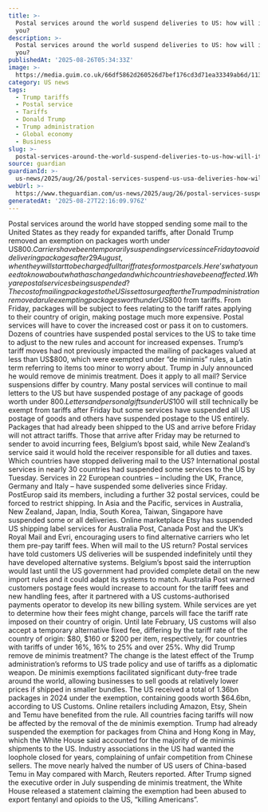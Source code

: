 ```yaml
---
title: >-
  Postal services around the world suspend deliveries to US: how will it affect
  you?
description: >-
  Postal services around the world suspend deliveries to US: how will it affect
  you?
publishedAt: '2025-08-26T05:34:33Z'
image: >-
  https://media.guim.co.uk/66df5862d260526d7bef176cd3d71ea33349ab6d/113_0_3345_2678/500.jpg
category: US news
tags:
  - Trump tariffs
  - Postal service
  - Tariffs
  - Donald Trump
  - Trump administration
  - Global economy
  - Business
slug: >-
  postal-services-around-the-world-suspend-deliveries-to-us-how-will-it-affect-you
source: guardian
guardianId: >-
  us-news/2025/aug/26/postal-services-suspend-us-usa-deliveries-how-will-it-affect-you
webUrl: >-
  https://www.theguardian.com/us-news/2025/aug/26/postal-services-suspend-us-usa-deliveries-how-will-it-affect-you
generatedAt: '2025-08-27T22:16:09.976Z'
---
```

Postal services around the world have stopped sending some mail to the United States as they ready for expanded tariffs, after Donald Trump removed an exemption on packages worth under US$800. Carriers have been temporarily suspending services since Friday to avoid delivering packages after 29 August, when they will start to be charged full tariff rates for most parcels. Here’s what you need to know about what has changed and which countries have been affected. Why are postal services being suspended? The cost of mailing packages to the US is set to surge after the Trump administration removed a rule exempting packages worth under US$800 from tariffs. From Friday, packages will be subject to fees relating to the tariff rates applying to their country of origin, making postage much more expensive. Postal services will have to cover the increased cost or pass it on to customers. Dozens of countries have suspended postal services to the US to take time to adjust to the new rules and account for increased expenses. Trump’s tariff moves had not previously impacted the mailing of packages valued at less than US$800, which were exempted under “de minimis” rules, a Latin term referring to items too minor to worry about. Trump in July announced he would remove de minimis treatment. Does it apply to all mail? Service suspensions differ by country. Many postal services will continue to mail letters to the US but have suspended postage of any package of goods worth under $800. Letters and personal gifts under US$100 will still technically be exempt from tariffs after Friday but some services have suspended all US postage of goods and others have suspended postage to the US entirely. Packages that had already been shipped to the US and arrive before Friday will not attract tariffs. Those that arrive after Friday may be returned to sender to avoid incurring fees, Belgium’s bpost said, while New Zealand’s service said it would hold the receiver responsible for all duties and taxes. Which countries have stopped delivering mail to the US? International postal services in nearly 30 countries had suspended some services to the US by Tuesday. Services in 22 European countries – including the UK, France, Germany and Italy – have suspended some deliveries since Friday. PostEurop said its members, including a further 32 postal services, could be forced to restrict shipping. In Asia and the Pacific, services in Australia, New Zealand, Japan, India, South Korea, Taiwan, Singapore have suspended some or all deliveries. Online marketplace Etsy has suspended US shipping label services for Australia Post, Canada Post and the UK’s Royal Mail and Evri, encouraging users to find alternative carriers who let them pre-pay tariff fees. When will mail to the US return? Postal services have told customers US deliveries will be suspended indefinitely until they have developed alternative systems. Belgium’s bpost said the interruption would last until the US government had provided complete detail on the new import rules and it could adapt its systems to match. Australia Post warned customers postage fees would increase to account for the tariff fees and new handling fees, after it partnered with a US customs-authorised payments operator to develop its new billing system. While services are yet to determine how their fees might change, parcels will face the tariff rate imposed on their country of origin. Until late February, US customs will also accept a temporary alternative fixed fee, differing by the tariff rate of the country of origin: $80, $160 or $200 per item, respectively, for countries with tariffs of under 16%, 16% to 25% and over 25%. Why did Trump remove de minimis treatment? The change is the latest effect of the Trump administration’s reforms to US trade policy and use of tariffs as a diplomatic weapon. De minimis exemptions facilitated significant duty-free trade around the world, allowing businesses to sell goods at relatively lower prices if shipped in smaller bundles. The US received a total of 1.36bn packages in 2024 under the exemption, containing goods worth $64.6bn, according to US Customs. Online retailers including Amazon, Etsy, Shein and Temu have benefited from the rule. All countries facing tariffs will now be affected by the removal of the de minimis exemption. Trump had already suspended the exemption for packages from China and Hong Kong in May, which the White House said accounted for the majority of de minimis shipments to the US. Industry associations in the US had wanted the loophole closed for years, complaining of unfair competition from Chinese sellers. The move nearly halved the number of US users of China-based Temu in May compared with March, Reuters reported. After Trump signed the executive order in July suspending de minimis treatment, the White House released a statement claiming the exemption had been abused to export fentanyl and opioids to the US, “killing Americans”.

